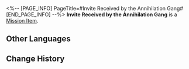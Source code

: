 <%-- [PAGE_INFO]
PageTitle=#Invite Received by the Annihilation Gang#
[END_PAGE_INFO] --%>
{{Item Infobox
|id          = 140441
|image       = Item Invite Received by the Annihilation Gang.png
|type        = Mission Item
|invCategory = Missions
|rarity      = 3
|effect      = 
|description = 
}}
'''Invite Received by the Annihilation Gang''' is a [[Mission Item]].

==Other Languages==
{{Other Languages
|en   = Invite Received by the Annihilation Gang
|zhs  = 泯灭帮收到的邀请函
|zht  = 泯滅幫收到的邀請函
|ja   = アナイアレイトギャングが受け取った招待状
|ko   = 소멸파가 받은 초대장
|es   = Invitación recibida por la Banda de la Erradicación
|fr   = Invitation reçue par le Gang de l'Annihilation
|ru   = Приглашение для Банды уничтожения
|th   = บัตรเชิญที่กลุ่มผู้กวาดล้างได้รับ
|vi   = Thư Mời Băng Hủy Hoại Nhận Được
|de   = Einladung von der Vernichtungs-Gang erhalten
|id   = Undangan yang Diterima Annihilation Gang
|pt   = Convite Recebido pela Gangue da Aniquilação
}}

==Change History==
{{Change History|2.1}}